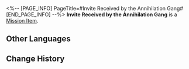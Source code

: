 <%-- [PAGE_INFO]
PageTitle=#Invite Received by the Annihilation Gang#
[END_PAGE_INFO] --%>
{{Item Infobox
|id          = 140441
|image       = Item Invite Received by the Annihilation Gang.png
|type        = Mission Item
|invCategory = Missions
|rarity      = 3
|effect      = 
|description = 
}}
'''Invite Received by the Annihilation Gang''' is a [[Mission Item]].

==Other Languages==
{{Other Languages
|en   = Invite Received by the Annihilation Gang
|zhs  = 泯灭帮收到的邀请函
|zht  = 泯滅幫收到的邀請函
|ja   = アナイアレイトギャングが受け取った招待状
|ko   = 소멸파가 받은 초대장
|es   = Invitación recibida por la Banda de la Erradicación
|fr   = Invitation reçue par le Gang de l'Annihilation
|ru   = Приглашение для Банды уничтожения
|th   = บัตรเชิญที่กลุ่มผู้กวาดล้างได้รับ
|vi   = Thư Mời Băng Hủy Hoại Nhận Được
|de   = Einladung von der Vernichtungs-Gang erhalten
|id   = Undangan yang Diterima Annihilation Gang
|pt   = Convite Recebido pela Gangue da Aniquilação
}}

==Change History==
{{Change History|2.1}}